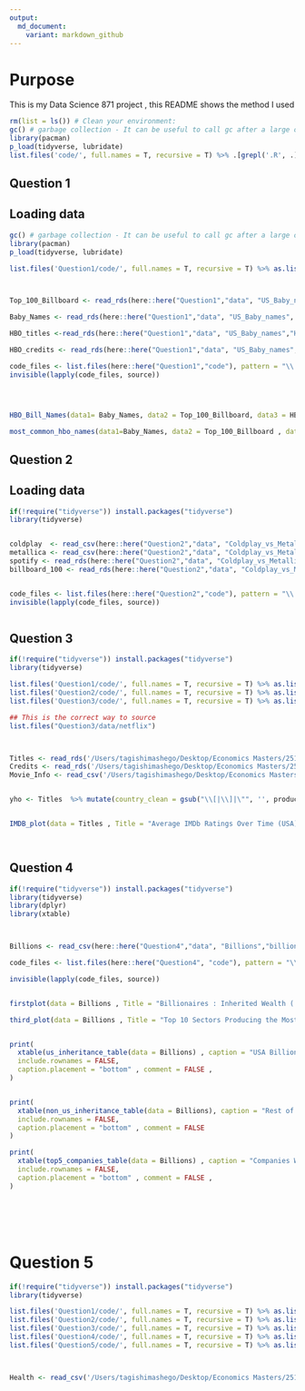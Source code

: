 ```yaml
---
output:
  md_document:
    variant: markdown_github
---
```


# Purpose

This is my Data Science 871 project , this README shows the method I used



```r

rm(list = ls()) # Clean your environment:
gc() # garbage collection - It can be useful to call gc after a large object has been removed, as this may prompt R to return memory to the operating system.
library(pacman)
p_load(tidyverse, lubridate)
list.files('code/', full.names = T, recursive = T) %>% .[grepl('.R', .)] %>% as.list() %>% walk(~source(.))
```

## Question 1 

## Loading data


```r

gc() # garbage collection - It can be useful to call gc after a large object has been removed, as this may prompt R to return memory to the operating system.
library(pacman)
p_load(tidyverse, lubridate)

list.files('Question1/code/', full.names = T, recursive = T) %>% as.list() %>% walk(~source(.))



Top_100_Billboard <- read_rds(here::here("Question1","data", "US_Baby_names", "charts.rds"))

Baby_Names <- read_rds(here::here("Question1","data", "US_Baby_names", "Baby_Names_By_US_State.rds"))

HBO_titles <-read_rds(here::here("Question1","data", "US_Baby_names","HBO_titles.rds"))

HBO_credits <- read_rds(here::here("Question1","data", "US_Baby_names","HBO_credits.rds"))

code_files <- list.files(here::here("Question1","code"), pattern = "\\.R$", full.names = TRUE)
invisible(lapply(code_files, source))




HBO_Bill_Names(data1= Baby_Names, data2 = Top_100_Billboard, data3 = HBO_credits)

most_common_hbo_names(data1=Baby_Names, data2 = Top_100_Billboard , data3= HBO_credits)


```



## Question 2

## Loading data


```r


if(!require("tidyverse")) install.packages("tidyverse")
library(tidyverse)


coldplay  <- read_csv(here::here("Question2","data", "Coldplay_vs_Metallica", "Coldplay.csv")) %>%  rename(album = `album_name`)
metallica <- read_csv(here::here("Question2","data", "Coldplay_vs_Metallica", "metallica.csv"))
spotify <- read_rds(here::here("Question2","data", "Coldplay_vs_Metallica", "Broader_Spotify_Info.rds"))
billboard_100 <- read_rds(here::here("Question2","data", "Coldplay_vs_Metallica", "charts.rds"))


code_files <- list.files(here::here("Question2","code"), pattern = "\\.R$", full.names = TRUE)
invisible(lapply(code_files, source))



```



## Question 3

```r


if(!require("tidyverse")) install.packages("tidyverse")
library(tidyverse)

list.files('Question1/code/', full.names = T, recursive = T) %>% as.list() %>% walk(~source(.))
list.files('Question2/code/', full.names = T, recursive = T) %>% as.list() %>% walk(~source(.))
list.files('Question3/code/', full.names = T, recursive = T) %>% as.list() %>% walk(~source(.))

## This is the correct way to source 
list.files("Question3/data/netflix")



Titles <- read_rds('/Users/tagishimashego/Desktop/Economics Masters/25179705/Question3/data/netflix/titles.rds')
Credits <- read_rds('/Users/tagishimashego/Desktop/Economics Masters/25179705/Question3/data/netflix/credits.rds')
Movie_Info <- read_csv('/Users/tagishimashego/Desktop/Economics Masters/25179705/Question3/data/netflix/netflix_movies.csv')


yho <- Titles  %>% mutate(country_clean = gsub("\\[|\\]|\"", '', production_countries))


IMDB_plot(data = Titles , Title = "Average IMDb Ratings Over Time (USA)")




```



## Question 4


```r


if(!require("tidyverse")) install.packages("tidyverse")
library(tidyverse)
library(dplyr)
library(xtable)



Billions <- read_csv(here::here("Question4","data", "Billions","billionaires.csv")) %>% arrange(desc(company.founded)) 

code_files <- list.files(here::here("Question4", "code"), pattern = "\\.R$", full.names = TRUE)

invisible(lapply(code_files, source))


firstplot(data = Billions , Title = "Billionaires : Inherited Wealth ( USA vs Rest of World") 

third_plot(data = Billions , Title = "Top 10 Sectors Producing the Most Self- Made Billionaires Since 2000")


print(
  xtable(us_inheritance_table(data = Billions) , caption = "USA Billionaires by Inheritance Status \\label{tab1}"),
  include.rownames = FALSE,
  caption.placement = "bottom" , comment = FALSE ,
)


print(
  xtable(non_us_inheritance_table(data = Billions), caption = "Rest of the World by Inheritance Status\\label{tab2}"),
  include.rownames = FALSE,
  caption.placement = "bottom" , comment = FALSE 
)

print(
  xtable(top5_companies_table(data = Billions) , caption = "Companies With Most Billionaires \\label{tab3}"),
  include.rownames = FALSE,
  caption.placement = "bottom" , comment = FALSE ,
)







```




# Question 5 

```r



if(!require("tidyverse")) install.packages("tidyverse")
library(tidyverse)

list.files('Question1/code/', full.names = T, recursive = T) %>% as.list() %>% walk(~source(.))
list.files('Question2/code/', full.names = T, recursive = T) %>% as.list() %>% walk(~source(.))
list.files('Question3/code/', full.names = T, recursive = T) %>% as.list() %>% walk(~source(.))
list.files('Question4/code/', full.names = T, recursive = T) %>% as.list() %>% walk(~source(.))
list.files('Question5/code/', full.names = T, recursive = T) %>% as.list() %>% walk(~source(.))



Health <- read_csv('/Users/tagishimashego/Desktop/Economics Masters/25179705/Question5/data/Health/HealthCare.csv')



```

